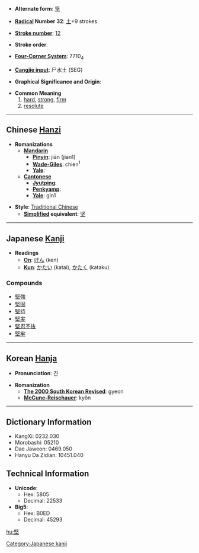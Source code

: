 * '''Alternate form''': [[坚]]

* '''[[Wiktionary:Chinese radical index| Radical]] Number 32''': [[Wiktionary:Chinese radical index 土|土]]+9 strokes

* '''[[Wiktionary:Chinese total strokes index|Stroke number]]''': [[Wiktionary:Chinese total strokes index 12|12]]

* '''Stroke order''': 

* '''[[Wiktionary:Chinese four corner index|Four-Corner System]]''': 7710<sub>4</sub>

* '''[[Wiktionary:Chinese Cangjie index|Cangjie input]]''': 尸水土 (SEG)

* '''Graphical Significance and Origin''': 

* '''Common Meaning'''
*# [[hard]], [[strong]], [[firm]]
*# [[resolute]]


----

== Chinese [[Hanzi]] ==

* '''Romanizations'''
** '''[[Mandarin]]'''
*** '''[[Pinyin]]''': jiān (jian1)
*** '''[[Wade-Giles]]''': chien<sup>1</sup>
*** '''[[Yale]]''': 
** '''[[Cantonese]]'''
*** '''[[Jyutping]]''':
*** '''[[Penkyamp]]''': 
*** '''[[Yale]]''': gin1

* '''Style''': [[Traditional Chinese]] 
** '''[[Simplified Chinese|Simplified]] equivalent''': [[坚]]


----

== Japanese [[Kanji]] ==

* '''Readings'''
** '''[[On]]''': [[けん]] (ken)
** '''[[Kun]]''': [[かたい]] (katai), [[かたく]] (kataku)

===Compounds===
*[[堅強]]
*[[堅固]]
*[[堅持]]
*[[堅実]]
*[[堅忍不抜]]
*[[堅牢]]

----

== Korean [[Hanja]] ==

* '''Pronunciation''': 견

* '''Romanization'''
** '''[[The 2000 South Korean Revised Romanization|The 2000 South Korean Revised]]''': gyeon
** '''[[McCune-Reischauer]]''': kyŏn

----

== Dictionary Information ==

* KangXi: 0232.030
* Morobashi: 05210
* Dae Jaweon: 0469.050
* Hanyu Da Zidian: 10451.040

== Technical Information ==

* '''Unicode''':
** Hex: 5805
** Decimal: 22533
* '''Big5''':
** Hex: B0ED
** Decimal: 45293

[[Category:Japanese kanji]]

[[hu:堅]]